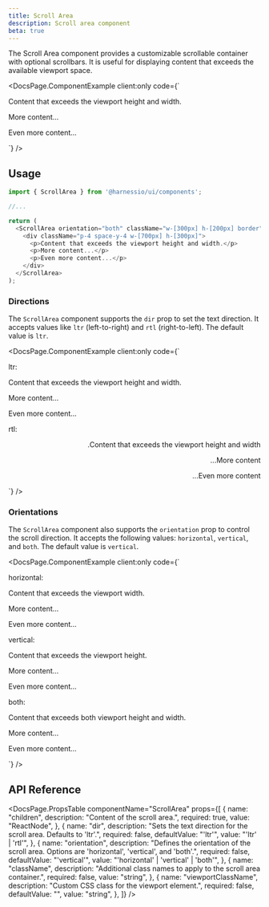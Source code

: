 ```yaml
---
title: Scroll Area
description: Scroll area component
beta: true
---
```


The Scroll Area component provides a customizable scrollable container with optional scrollbars. It is useful for displaying content that exceeds the available viewport space.


<DocsPage.ComponentExample
  client:only
  code={`
<div>
  <ScrollArea orientation="both" className="w-[300px] h-[200px] border">
      <div className="p-4 space-y-4 w-[700px] h-[300px]">
        <p>Content that exceeds the viewport height and width.</p>
        <p>More content...</p>
        <p>Even more content...</p>
      </div>
  </ScrollArea>
</div>`}
/>

## Usage

```typescript jsx
import { ScrollArea } from '@harnessio/ui/components';

//...

return (
  <ScrollArea orientation="both" className="w-[300px] h-[200px] border">
    <div className="p-4 space-y-4 w-[700px] h-[300px]">
      <p>Content that exceeds the viewport height and width.</p>
      <p>More content...</p>
      <p>Even more content...</p>
    </div>
  </ScrollArea>
);
```

### Directions

The `ScrollArea` component supports the `dir` prop to set the text direction. It accepts values like `ltr` (left-to-right) and `rtl` (right-to-left). The default value is `ltr`.

<DocsPage.ComponentExample
  client:only
  code={`
<div className="grid gap-4">
  <div>
    <Text variant="heading-base" color="foreground-1" className="mb-1">ltr:</Text>
    <ScrollArea orientation="both" className="w-[300px] h-[200px] border">
      <div className="p-4 space-y-4 w-[700px] h-[180px]">
        <p>Content that exceeds the viewport height and width.</p>
        <p>More content...</p>
        <p>Even more content...</p>
      </div>
    </ScrollArea>
  </div>

<div>
  <Text variant="heading-base" color="foreground-1" className="mb-1">
    rtl:
  </Text>
  <ScrollArea
    dir="rtl"
    orientation="both"
    className="w-[300px] h-[200px] border"
  >
    <div dir="rtl" className="p-4 space-y-4 w-[700px] h-[180px]">
      <p>Content that exceeds the viewport height and width.</p>
      <p>More content...</p>
      <p>Even more content...</p>
    </div>
  </ScrollArea>
</div>
</div>`}
/>

### Orientations

The `ScrollArea` component also supports the `orientation` prop to control the scroll direction. It accepts the following values: `horizontal`, `vertical`, and `both`. The default value is `vertical`.

<DocsPage.ComponentExample
  client:only
  code={`
<div className="grid gap-4">
  <div>
    <Text variant="heading-base" color="foreground-1" className="mb-1">horizontal:</Text>
    <ScrollArea orientation="horizontal" className="w-[300px] h-[200px] border">
      <div className="p-4 space-y-4 w-[700px] h-[300px]">
        <p>Content that exceeds the viewport width.</p>
        <p>More content...</p>
        <p>Even more content...</p>
      </div>
    </ScrollArea>
  </div>

<div>
  <Text variant="heading-base" color="foreground-1" className="mb-1">
    vertical:
  </Text>
  <ScrollArea orientation="vertical" className="w-[300px] h-[200px] border">
    <div className="p-4 space-y-4 w-[700px] h-[300px]">
      <p>Content that exceeds the viewport height.</p>
      <p>More content...</p>
      <p>Even more content...</p>
    </div>
  </ScrollArea>
</div>

  <div>
    <Text variant="heading-base" color="foreground-1" className="mb-1">both:</Text>
    <ScrollArea orientation="both" className="w-[300px] h-[200px] border">
      <div className="p-4 space-y-4 w-[700px] h-[300px]">
        <p>Content that exceeds both viewport height and width.</p>
        <p>More content...</p>
        <p>Even more content...</p>
      </div>
    </ScrollArea>
  </div>
</div>`}
/>

## API Reference

<DocsPage.PropsTable
  componentName="ScrollArea"
  props={[
    {
      name: "children",
      description: "Content of the scroll area.",
      required: true,
      value: "ReactNode",
    },
    {
      name: "dir",
      description:
        "Sets the text direction for the scroll area. Defaults to 'ltr'.",
      required: false,
      defaultValue: "'ltr'",
      value: "'ltr' | 'rtl'",
    },
    {
      name: "orientation",
      description:
        "Defines the orientation of the scroll area. Options are 'horizontal', 'vertical', and 'both'.",
      required: false,
      defaultValue: "'vertical'",
      value: "'horizontal' | 'vertical' | 'both'",
    },
    {
      name: "className",
      description:
        "Additional class names to apply to the scroll area container.",
      required: false,
      value: "string",
    },
    {
      name: "viewportClassName",
      description: "Custom CSS class for the viewport element.",
      required: false,
      defaultValue: "",
      value: "string",
    },
  ]}
/>
```
